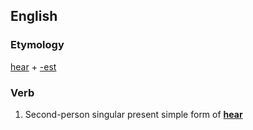 ==English==

===Etymology===
[[hear]] + [[-est]]

===Verb===
{{infl|en|verb form}}

# {{archaic}} Second-person singular present simple form of '''[[hear]]'''